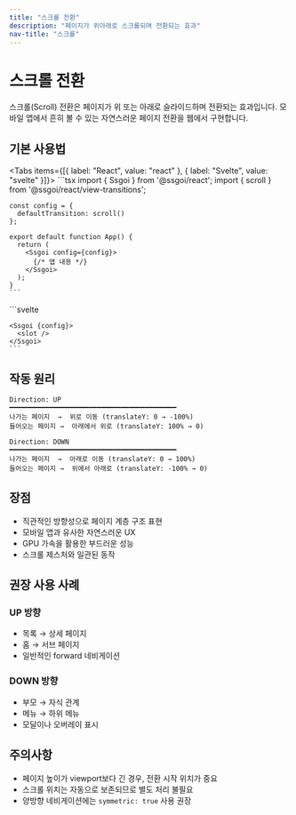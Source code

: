 ```yaml
---
title: "스크롤 전환"
description: "페이지가 위아래로 스크롤되며 전환되는 효과"
nav-title: "스크롤"
---
```


# 스크롤 전환

스크롤(Scroll) 전환은 페이지가 위 또는 아래로 슬라이드하며 전환되는 효과입니다. 모바일 앱에서 흔히 볼 수 있는 자연스러운 페이지 전환을 웹에서 구현합니다.

## 기본 사용법

<Tabs items={[{ label: "React", value: "react" }, { label: "Svelte", value: "svelte" }]}>
  <TabPanel value="react">
    ```tsx
    import { Ssgoi } from '@ssgoi/react';
    import { scroll } from '@ssgoi/react/view-transitions';

    const config = {
      defaultTransition: scroll()
    };

    export default function App() {
      return (
        <Ssgoi config={config}>
          {/* 앱 내용 */}
        </Ssgoi>
      );
    }
    ```
  </TabPanel>
  <TabPanel value="svelte">
    ```svelte
    <script>
      import { Ssgoi } from '@ssgoi/svelte';
      import { scroll } from '@ssgoi/svelte/view-transitions';

      const config = {
        defaultTransition: scroll()
      };
    </script>

    <Ssgoi {config}>
      <slot />
    </Ssgoi>
    ```
  </TabPanel>
</Tabs>

## 옵션

### 방향 설정

```typescript
scroll({
  direction: 'up',    // 'up' | 'down' (기본값: 'up')
  spring: {
    stiffness: 300,   // 스프링 강도 (기본값: 300)
    damping: 30       // 감쇠 계수 (기본값: 30)
  }
})
```

### 방향별 동작

- **`direction: 'up'`** (기본값)
  - 들어오는 페이지: 아래에서 위로 올라옴
  - 나가는 페이지: 위로 사라짐
  
- **`direction: 'down'`**
  - 들어오는 페이지: 위에서 아래로 내려옴
  - 나가는 페이지: 아래로 사라짐

## 사용 예시

### 위로 스크롤 (기본)

<Tabs items={[{ label: "React", value: "react" }, { label: "Svelte", value: "svelte" }]}>
  <TabPanel value="react">
    ```tsx
    const config = {
      defaultTransition: scroll()
    };
    ```
  </TabPanel>
  <TabPanel value="svelte">
    ```svelte
    <script>
      const config = {
        defaultTransition: scroll()
      };
    </script>
    ```
  </TabPanel>
</Tabs>

### 아래로 스크롤

<Tabs items={[{ label: "React", value: "react" }, { label: "Svelte", value: "svelte" }]}>
  <TabPanel value="react">
    ```tsx
    const config = {
      defaultTransition: scroll({ direction: 'down' })
    };
    ```
  </TabPanel>
  <TabPanel value="svelte">
    ```svelte
    <script>
      const config = {
        defaultTransition: scroll({ direction: 'down' })
      };
    </script>
    ```
  </TabPanel>
</Tabs>

### 부드러운 스크롤

<Tabs items={[{ label: "React", value: "react" }, { label: "Svelte", value: "svelte" }]}>
  <TabPanel value="react">
    ```tsx
    const config = {
      defaultTransition: scroll({
        spring: {
          stiffness: 150,
          damping: 25
        }
      })
    };
    ```
  </TabPanel>
  <TabPanel value="svelte">
    ```svelte
    <script>
      const config = {
        defaultTransition: scroll({
          spring: {
            stiffness: 150,
            damping: 25
          }
        })
      };
    </script>
    ```
  </TabPanel>
</Tabs>

## 경로별 방향 설정

계층 구조에 따라 다른 방향으로 전환:

<Tabs items={[{ label: "React", value: "react" }, { label: "Svelte", value: "svelte" }]}>
  <TabPanel value="react">
    ```tsx
    const config = {
      transitions: [
        {
          from: '/list',
          to: '/detail/*',
          transition: scroll({ direction: 'up' }),
          symmetric: true  // 반대로 갈 때는 자동으로 down
        },
        {
          from: '/parent',
          to: '/child',
          transition: scroll({ direction: 'down' })
        }
      ]
    };

    <Ssgoi config={config}>
      {/* 앱 내용 */}
    </Ssgoi>
    ```
  </TabPanel>
  <TabPanel value="svelte">
    ```svelte
    <script>
      const config = {
        transitions: [
          {
            from: '/list',
            to: '/detail/*',
            transition: scroll({ direction: 'up' }),
            symmetric: true  // 반대로 갈 때는 자동으로 down
          },
          {
            from: '/parent',
            to: '/child',
            transition: scroll({ direction: 'down' })
          }
        ]
      };
    </script>

    <Ssgoi {config}>
      <slot />
    </Ssgoi>
    ```
  </TabPanel>
</Tabs>

## 작동 원리

```
Direction: UP
━━━━━━━━━━━━━━━━━━━━━━━━━━━━━━━━━━━━━━━━━━
나가는 페이지  →  위로 이동 (translateY: 0 → -100%)
들어오는 페이지 →  아래에서 위로 (translateY: 100% → 0)

Direction: DOWN
━━━━━━━━━━━━━━━━━━━━━━━━━━━━━━━━━━━━━━━━━━
나가는 페이지  →  아래로 이동 (translateY: 0 → 100%)
들어오는 페이지 →  위에서 아래로 (translateY: -100% → 0)
```

## 장점

- 직관적인 방향성으로 페이지 계층 구조 표현
- 모바일 앱과 유사한 자연스러운 UX
- GPU 가속을 활용한 부드러운 성능
- 스크롤 제스처와 일관된 동작

## 권장 사용 사례

### UP 방향
- 목록 → 상세 페이지
- 홈 → 서브 페이지
- 일반적인 forward 네비게이션

### DOWN 방향
- 부모 → 자식 관계
- 메뉴 → 하위 메뉴
- 모달이나 오버레이 표시

## 주의사항

- 페이지 높이가 viewport보다 긴 경우, 전환 시작 위치가 중요
- 스크롤 위치는 자동으로 보존되므로 별도 처리 불필요
- 양방향 네비게이션에는 `symmetric: true` 사용 권장